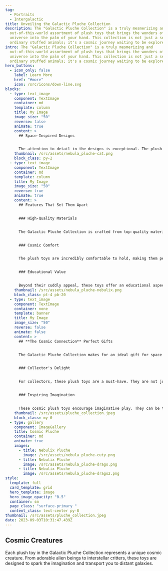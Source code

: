 ```yaml
---
tag:
  - Portraits
  - Intergalactic
title: Unveiling the Galactic Pluche Collection
description: The "Galactic Pluche Collection" is a truly mesmerizing and
  out-of-this-world assortment of plush toys that brings the wonders of the
  universe into the palm of your hand. This collection is not just a set of
  ordinary stuffed animals; it's a cosmic journey waiting to be explored.
intro: The "Galactic Pluche Collection" is a truly mesmerizing and
  out-of-this-world assortment of plush toys that brings the wonders of the
  universe into the palm of your hand. This collection is not just a set of
  ordinary stuffed animals; it's a cosmic journey waiting to be explored.
hero_buttons:
  - icon_only: false
    label: Learn More
    href: "#more"
    icon: /src/icons/down-line.svg
blocks:
  - type: text_image
    component: TextImage
    container: md
    template: column
    title: My Image
    image_size: "50"
    reverse: false
    animate: true
    content: >
      ## Space-Inspired Designs


      The attention to detail in the designs is exceptional. The plush toys are adorned with celestial patterns, glittering stars, and vibrant colors that mimic the beauty of outer space. They are a visual feast for both kids and adults
    thumbnail: /src/assets/nebula_pluche-cat.png
    block_class: py-2
  - type: text_image
    component: TextImage
    container: md
    template: column
    title: My Image
    image_size: "50"
    reverse: true
    animate: true
    content: >
      ## Features That Set Them Apart


      ### High-Quality Materials


      The Galactic Pluche Collection is crafted from top-quality materials that are not only soft to the touch but also durable. These toys are built to withstand endless cuddles and adventures.


      ### Cosmic Comfort


      The plush toys are incredibly comfortable to hold, making them perfect companions for relaxation and bedtime. Their softness is reminiscent of floating through the cosmos on a cloud.


      ### Educational Value


      Beyond their cuddly appeal, these toys offer an educational aspect. Each toy comes with a tag that provides fascinating facts about the cosmic creatures they represent, sparking curiosity and learning.
    thumbnail: /src/assets/nebula_pluche-nebulix.png
    block_class: pt-4 pb-20
  - type: text_image
    component: TextImage
    container: none
    template: banner
    title: My Image
    image_size: "50"
    reverse: false
    animate: false
    content: >
      ## **The Cosmic Connection** Perfect Gifts


      The Galactic Pluche Collection makes for an ideal gift for space enthusiasts, children, or anyone looking to add a touch of the universe to their life. It's a gift that's both heartwarming and awe-inspiring.


      ### Collector's Delight


      For collectors, these plush toys are a must-have. They are not just playthings but also works of art that can be proudly displayed in your collection.


      ### Inspiring Imagination


      These cosmic plush toys encourage imaginative play. They can be the perfect companions for storytelling adventures set in the far reaches of the galaxy.
    thumbnail: /src/assets/pluche_collection.jpeg
    block_class: my-0
  - type: gallery
    component: ImageGallery
    title: Cosmic Pluche
    container: md
    animate: true
    images:
      - title: Nebulix Pluche
        image: /src/assets/nebula_pluche-cuty.png
      - title: Nebulix Pluche
        image: /src/assets/nebula_pluche-drago.png
      - title: Nebulix Pluche
        image: /src/assets/nebula_pluche-drago2.png
style:
  template: full
  card_template: grid
  hero_template: image
  hero_image_opacity: "0.5"
  container: sm
  page_class: "surface-primary "
  content_class: text-center py-8
thumbnail: /src/assets/pluche_collection.jpeg
date: 2023-09-03T10:31:47.439Z
---
```


## Cosmic Creatures

Each plush toy in the Galactic Pluche Collection represents a unique cosmic creature. From adorable alien beings to interstellar critters, these toys are designed to spark the imagination and transport you to distant galaxies.
